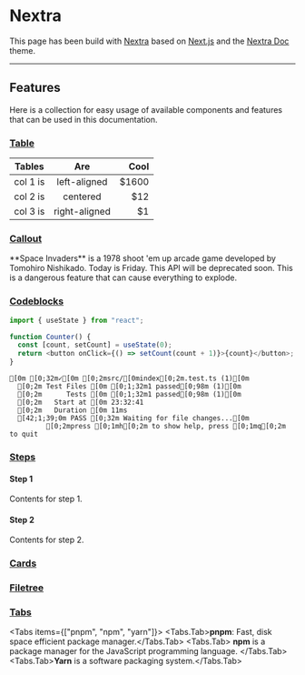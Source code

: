 
# Nextra

This page has been build with [Nextra](https://nextra.site/docs) based on [Next.js](https://nextjs.org/) and the [Nextra Doc](https://nextra.site/docs/docs-theme) theme.

---

## Features

Here is a collection for easy usage of available components and features that can be used in this documentation.

### [Table](https://nextra.site/docs/guide/advanced/table)

| Tables   |      Are      |  Cool |
| -------- | :-----------: | ----: |
| col 1 is | left-aligned  | $1600 |
| col 2 is |   centered    |   $12 |
| col 3 is | right-aligned |    $1 |

### [Callout](https://nextra.site/docs/guide/built-ins/callout)

<Callout emoji="👾">
  **Space Invaders** is a 1978 shoot 'em up arcade game developed by Tomohiro
  Nishikado.
</Callout>

<Callout type="info" emoji="ℹ️">
  Today is Friday.
</Callout>

<Callout type="warning" emoji="⚠️">
  This API will be deprecated soon.
</Callout>

<Callout type="error" emoji="️🚫">
  This is a dangerous feature that can cause everything to explode.
</Callout>

### [Codeblocks](https://nextra.site/docs/guide/syntax-highlighting)

```js showLineNumbers copy filename="example.js"
import { useState } from "react";

function Counter() {
  const [count, setCount] = useState(0);
  return <button onClick={() => setCount(count + 1)}>{count}</button>;
}
```

```ansi filename="test-report.md"
[0m [0;32m✓[0m [0;2msrc/[0mindex[0;2m.test.ts (1)[0m
  [0;2m Test Files [0m [0;1;32m1 passed[0;98m (1)[0m
  [0;2m      Tests [0m [0;1;32m1 passed[0;98m (1)[0m
  [0;2m   Start at [0m 23:32:41
  [0;2m   Duration [0m 11ms
  [42;1;39;0m PASS [0;32m Waiting for file changes...[0m
         [0;2mpress [0;1mh[0;2m to show help, press [0;1mq[0;2m to quit
```

### [Steps](https://nextra.site/docs/guide/built-ins/steps)

<Steps>

#### Step 1

Contents for step 1.

#### Step 2

Contents for step 2.

</Steps>

### [Cards](https://nextra.site/docs/guide/built-ins/cards)

<Cards>
  <Cards.Card icon="⚠️ " title="Callout" href="#callout" />
  <Cards.Card title="Tabs" href="#tabs" />
  <Cards.Card title="Steps" href="#steps" />
</Cards>

### [Filetree](https://nextra.site/docs/guide/built-ins/filetree)

<FileTree>
  <FileTree.Folder name="pages" defaultOpen>
    <FileTree.Folder name="others">
      <FileTree.File name="utils.ts" />
      <FileTree.File name="index.mdx" />
    </FileTree.Folder>
    <FileTree.File name="_meta.js" />
    <FileTree.File name="contact.md" />
    <FileTree.File name="index.mdx" />
  </FileTree.Folder>
</FileTree>

### [Tabs](https://nextra.site/docs/guide/built-ins/tabs)

<Tabs items={["pnpm", "npm", "yarn"]}>
  <Tabs.Tab>**pnpm**: Fast, disk space efficient package manager.</Tabs.Tab>
  <Tabs.Tab>
    **npm** is a package manager for the JavaScript programming language.
  </Tabs.Tab>
  <Tabs.Tab>**Yarn** is a software packaging system.</Tabs.Tab>
</Tabs>
